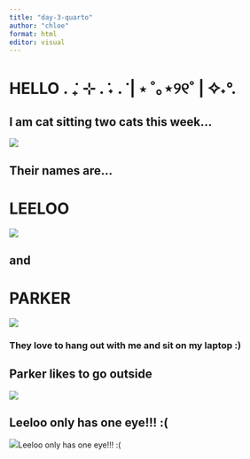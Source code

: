 ```yaml
---
title: "day-3-quarto"
author: "chloe"
format: html
editor: visual
---
```


# HELLO . ݁₊ ⊹ . ݁˖ . ݁ \| ⋆ ˚｡⋆୨୧˚ \| ✧˖°.

## I am cat sitting two cats this week...

![](images/IMG_7550.jpeg)

## Their names are...

# LEELOO

![](images/IMG_7577.jpeg)

## and

# PARKER

![](images/IMG_7568.jpeg)

### They love to hang out with me and sit on my laptop :)

## Parker likes to go outside

![](images/IMG_7521.jpeg)

## Leeloo only has one eye!!! :(

![](images/IMG_7523.jpeg)Leeloo only has one eye!!! :(
